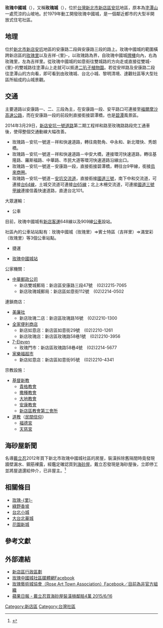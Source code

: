 {{Refimprove|time=2011-03-16}}
{{Trivia|time=2011-03-16}}
{{coord|24|56|53.04|N|121|29|50.31|E|region:TW|display=title}}

'''玫瑰中國城'''（{{lang-en|Rose China town}}），又稱'''玫瑰城'''（{{lang-en|Rose town}}），位於[[台灣|台灣]][[新北市|新北市]][[新店區|新店區]][[安坑|安坑]]地區，原本為[[塗潭山|塗潭山]]一處荒涼的山坡地。於1979年動工開發玫瑰中國城，是一個鄰近都市的大型半開放式住宅社區。

==地理==
位於[[新北市|新北市]][[新店區|新店]][[安坑|安坑]]地區的安康路二段與安康路三段的路上。玫瑰中國城的範圍橫跨新店區的[[玫瑰里|玫瑰里]]以及吉祥-{里}-，以玫瑰路為界，自玫瑰中國城[[牌樓|牌樓]]向內，右為玫瑰里，左為吉祥里。從玫瑰中國城的如意街往雙城路的方向走或直接從雙城-{里}-的雙城路往塗潭山上走就可以抵達[[二叭子植物園|二叭子植物園]]。若從安祥路及安康路二段往塗潭山的方向看，即可看到由玫瑰城、台北小城、黎明清境、達觀社區等大型社區所組成的山城景觀。
==交通==
主要道路以安康路一、二、三段為主，在安康路一段、安平路口可連接至[[福爾摩沙高速公路|福爾摩沙高速公路]]，而在安康路一段的前段則直接銜接碧潭橋，也是[[碧潭|碧潭]]風景區。

2014年3月29日，[[新店安坑一號道路|新店安坑一號道路]]第二期工程祥和路至玫瑰路路段完工通車後，使得整個交通動線大幅改善。
* 玫瑰路－安坑一號道－祥和快速道路，轉往南勢角、中永和、新北環快、秀朗橋。
* 玫瑰路－安坑一號道－祥和快速道路－中安大橋，連接環河快速道路，轉往基隆路、羅斯福路、中華路、市民大道等環河快速道路沿線出口。
* 玫瑰路－安坑一號道－安康路一段，直接銜接碧潭橋，轉往台9甲線，銜接[[烏來商圈|烏來商圈]]。
* 玫瑰路－安坑一號道－[[安坑交流道|安坑交流道]]，直接銜接[[福爾摩沙高速公路|國道三號]]，南下中和交流道，可連接[[台64線|台64線]]，土城交流道可連接[[台65線|台65線]]；北上木柵交流道，可連接[[國道三號甲線|國道三號甲線]]連接信義快速道路，直達台北101。

;大眾運輸：
*公車
目前，玫瑰中國城有[[新店客運|新店客運]]648線以及909線[[公共汽車|公車]]設站。

社區內的公車站站點有：玫瑰中國城（玫瑰里）⇒賓士特區（吉祥里）⇒滿堂彩（玫瑰里）等3個公車站點。
*捷運
*{{安坑輕軌}}[[玫瑰中國城站|玫瑰中國城站]]


;公家機關：
*[[中華郵政公司|中華郵政公司]]
**新店雙城郵局：新店區安康路三段47號　(02)2215-7065
**新店玫瑰城郵局：新店區如意街112號　(02)2214-0502

;連鎖商店：
*[[美廉社|美廉社]] 
**新店玫瑰二店：新店區玫瑰路16號　(02)2210-1300
*[[全家便利商店|全家便利商店]] 
**新店如意店：新店區如意街29號　(02)2210-1261
**新店玫瑰店：新店區玫瑰路58巷1號　(02)2210-3956
*[[7-Eleven|7-Eleven]] 
**玫瑰門市：新店區玫瑰路58巷4號　(02)2214-5677
*[[家樂福超市|家樂福超市]] 
**新店如意店：新店區如意街95號　(02)2210-4341

;宗教設施：
*[[基督新教|基督新教]]
**[[貴格會|貴格教會]]
**[[台灣基督長老教會|撒種教會]]
**[[行道會|大地教會]]
**[[真耶穌教會|安康教會]]
**[[召會|新店區教會第三會所]]
*[[道教|道教]]（[[民間信仰|民間信仰]]）
**[[福德宮|福德宮]]
**[[天慈宮|天慈宮]]

==海砂屋新聞==
名導[[戴立忍|戴立忍]]2012年買下新北市玫瑰中國城社區的房屋，裝潢拆除舊隔間時竟發現牆壁漏水、鋼筋裸露，經鑑定確認買到[[海砂屋|海砂屋]]。戴立忍發現是海砂屋後，立即停工並將屋退還給仲介，已非屋主。<ref>{{cite news |url=http://news.ltn.com.tw/news/society/breakingnews/1349276 |title=戴立忍買到海砂屋還挨告 判賠4萬 |date=2015-06-15 |newspaper=自由電子報 |accessdate=2018-03-01 |archivedate=2018-03-01 |archiveurl=https://web.archive.org/web/20180301224847/http://news.ltn.com.tw/news/society/breakingnews/1349276 |deadurl=no }}</ref>

==相關條目==
*[[玫瑰里(新北市新店區)|玫瑰-{里}-]]
*[[綠野香坡|綠野香坡]]
*[[小城里|台北小城]]
*[[大台北華城|大台北華城]]
*[[花園新城|花園新城]]

==參考文獻==
{{reflist}}

==外部連結==
*[https://web.archive.org/web/20120930082530/http://www.xindian.ntpc.gov.tw/_file/1247/SG/39832/D.html 新店區行政區劃]
*[http://www.facebook.com/pages/mei-gui-zhong-guo-cheng-she-qu-wang/121534117884799/ 玫瑰中國城社區媒體網Facebook]
*[https://www.facebook.com/pages/%E7%8E%AB%E7%91%B0%E8%97%9D%E8%A1%93%E5%9F%8E%E5%8D%94%E6%9C%83Rose-Art-Town-Association/332969666734812 玫瑰藝術城協會（Rose Art Town Association）Facebook／目前為非官方組織]
*[http://www.appledaily.com.tw/appledaily/article/headline/20150616/36610573/ 蘋果日報 - 戴立忍買海砂屋裝潢損鄰賠4萬 2015/6/16 ] {{Wayback|url=http://www.appledaily.com.tw/appledaily/article/headline/20150616/36610573/ |date=20150619012257 }}

[[Category:新店區|Category:新店區]]
[[Category:台灣社區|Category:台灣社區]]